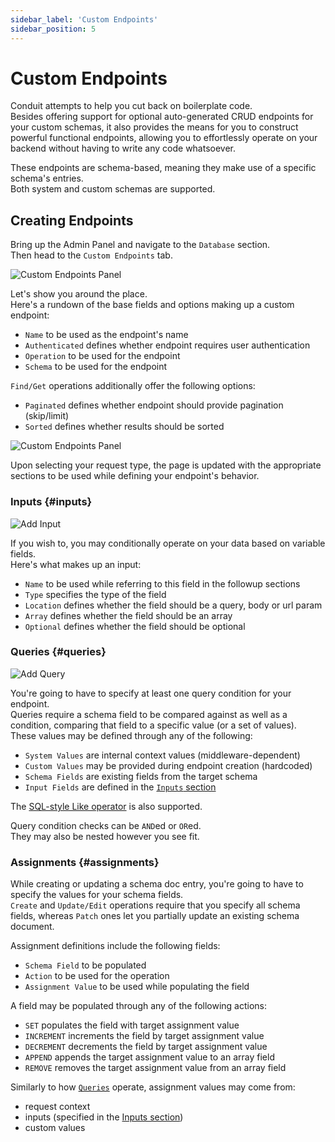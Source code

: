 ```yaml
---
sidebar_label: 'Custom Endpoints'
sidebar_position: 5
---
```


# Custom Endpoints

Conduit attempts to help you cut back on boilerplate code.<br />
Besides offering support for optional auto-generated CRUD endpoints for your custom schemas,
it also provides the means for you to construct powerful functional endpoints,
allowing you to effortlessly operate on your backend without having to write any code whatsoever.

These endpoints are schema-based, meaning they make use of a specific schema's entries.<br />
Both system and custom schemas are supported.

## Creating Endpoints

Bring up the Admin Panel and navigate to the `Database` section.<br />
Then head to the `Custom Endpoints` tab.

![Custom Endpoints Panel](/v0.15/first_app/custom_endpoints_panel.png)

Let's show you around the place.<br />
Here's a rundown of the base fields and options making up a custom endpoint:

- `Name` to be used as the endpoint's name
- `Authenticated` defines whether endpoint requires user authentication
- `Operation` to be used for the endpoint
- `Schema` to be used for the endpoint

`Find/Get` operations additionally offer the following options:

- `Paginated` defines whether endpoint should provide pagination (skip/limit)
- `Sorted` defines whether results should be sorted

![Custom Endpoints Panel](/v0.15/first_app/SomeEndpoint.png)

Upon selecting your request type, the page is updated with the appropriate sections
to be used while defining your endpoint's behavior.

### Inputs {#inputs}

![Add Input](/v0.15/first_app/add_input.png)

If you wish to, you may conditionally operate on your data based on variable fields.<br />
Here's what makes up an input:

- `Name` to be used while referring to this field in the followup sections
- `Type` specifies the type of the field
- `Location` defines whether the field should be a query, body or url param
- `Array` defines whether the field should be an array
- `Optional` defines whether the field should be optional

### Queries {#queries}

![Add Query](/v0.15/first_app/add_condition.png)

You're going to have to specify at least one query condition for your endpoint.<br />
Queries require a schema field to be compared against as well as a condition,
comparing that field to a specific value (or a set of values).<br />
These values may be defined through any of the following:

- `System Values` are internal context values (middleware-dependent)
- `Custom Values` may be provided during endpoint creation (hardcoded)
- `Schema Fields` are existing fields from the target schema
- `Input Fields` are defined in the [`Inputs` section](#inputs)

The [SQL-style Like operator](https://www.w3schools.com/sql/sql_like.asp) is also supported.

Query condition checks can be `AND`ed or `OR`ed.<br />
They may also be nested however you see fit.

### Assignments {#assignments}

While creating or updating a schema doc entry, you're going to have to specify the values for your schema fields.<br />
`Create` and `Update/Edit` operations require that you specify all schema fields,
whereas `Patch` ones let you partially update an existing schema document.

Assignment definitions include the following fields:

- `Schema Field` to be populated
- `Action` to be used for the operation
- `Assignment Value` to be used while populating the field

A field may be populated through any of the following actions:

- `SET` populates the field with target assignment value
- `INCREMENT` increments the field by target assignment value
- `DECREMENT` decrements the field by target assignment value
- `APPEND` appends the target assignment value to an array field
- `REMOVE` removes the target assignment value from an array field

Similarly to how [`Queries`](#queries) operate, assignment values may come from:

- request context
- inputs (specified in the [Inputs section](#inputs))
- custom values
